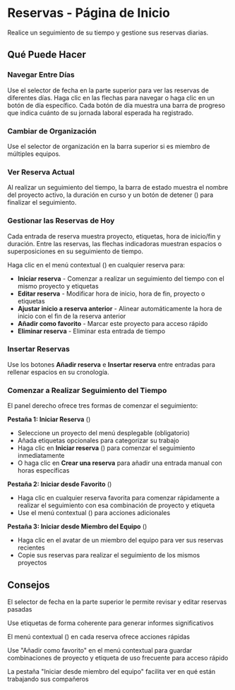# Reservas - Página de Inicio

Realice un seguimiento de su tiempo y gestione sus reservas diarias.

## Qué Puede Hacer

### Navegar Entre Días
Use el selector de fecha en la parte superior para ver las reservas de diferentes días. Haga clic en las flechas para navegar o haga clic en un botón de día específico. Cada botón de día muestra una barra de progreso que indica cuánto de su jornada laboral esperada ha registrado.

### Cambiar de Organización
Use el selector de organización en la barra superior si es miembro de múltiples equipos.

### Ver Reserva Actual
Al realizar un seguimiento del tiempo, la barra de estado muestra el nombre del proyecto activo, la duración en curso y un botón de detener (<Icon name="Square" />) para finalizar el seguimiento.

### Gestionar las Reservas de Hoy
Cada entrada de reserva muestra proyecto, etiquetas, hora de inicio/fin y duración. Entre las reservas, las flechas indicadoras muestran espacios o superposiciones en su seguimiento de tiempo.

Haga clic en el menú contextual (<Icon name="EllipsisVertical" />) en cualquier reserva para:
- **Iniciar reserva** - Comenzar a realizar un seguimiento del tiempo con el mismo proyecto y etiquetas
- **Editar reserva** - Modificar hora de inicio, hora de fin, proyecto o etiquetas
- **Ajustar inicio a reserva anterior** - Alinear automáticamente la hora de inicio con el fin de la reserva anterior
- **Añadir como favorito** - Marcar este proyecto para acceso rápido
- **Eliminar reserva** - Eliminar esta entrada de tiempo

### Insertar Reservas
Use los botones **Añadir reserva** e **Insertar reserva** entre entradas para rellenar espacios en su cronología.

### Comenzar a Realizar Seguimiento del Tiempo
El panel derecho ofrece tres formas de comenzar el seguimiento:

**Pestaña 1: Iniciar Reserva** (<Icon name="Clock" />)
- Seleccione un proyecto del menú desplegable (obligatorio)
- Añada etiquetas opcionales para categorizar su trabajo
- Haga clic en **Iniciar reserva** (<Icon name="PlayCircle" />) para comenzar el seguimiento inmediatamente
- O haga clic en **Crear una reserva** para añadir una entrada manual con horas específicas

**Pestaña 2: Iniciar desde Favorito** (<Icon name="Star" />)
- Haga clic en cualquier reserva favorita para comenzar rápidamente a realizar el seguimiento con esa combinación de proyecto y etiqueta
- Use el menú contextual (<Icon name="EllipsisVertical" />) para acciones adicionales

**Pestaña 3: Iniciar desde Miembro del Equipo** (<Icon name="Users" />)
- Haga clic en el avatar de un miembro del equipo para ver sus reservas recientes
- Copie sus reservas para realizar el seguimiento de los mismos proyectos

## Consejos

<Tip>El selector de fecha en la parte superior le permite revisar y editar reservas pasadas</Tip>

<Tip>Use etiquetas de forma coherente para generar informes significativos</Tip>

<Tip>El menú contextual (<Icon name="EllipsisVertical" />) en cada reserva ofrece acciones rápidas</Tip>

<Tip>Use "Añadir como favorito" en el menú contextual para guardar combinaciones de proyecto y etiqueta de uso frecuente para acceso rápido</Tip>

<Tip>La pestaña "Iniciar desde miembro del equipo" facilita ver en qué están trabajando sus compañeros</Tip>
